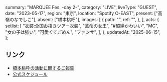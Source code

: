   summary: "MARQUEE Fes. -day 2-",
  category: "LIVE",
  liveType: "GUEST",
  date: "2023-05-17",
  region: "東京",
  location: "Spotify O-EAST",
  present: ["高嶺のなでしこ"],
  absent: ["橋本桃呼"],
  images: [
    {
      path: "",
      ref: "",
    },
  ],
  acts: {
    setlist: [
      "衣装:全国お招きツアー衣装",
      "革命の女王",
      "#超絶かわいい",
      "MC",
      "女の子は強い",
      "可愛くてごめん",
      "ファンサ",
    ],
  },
  updatedAt: "2025-06-15",
};

## リンク

- [橋本桃呼の活動に関するご報告](https://takanenonadeshiko.jp/?p=1016)
- [公式スケジュール](https://takanenonadeshiko.jp/?p=925)
